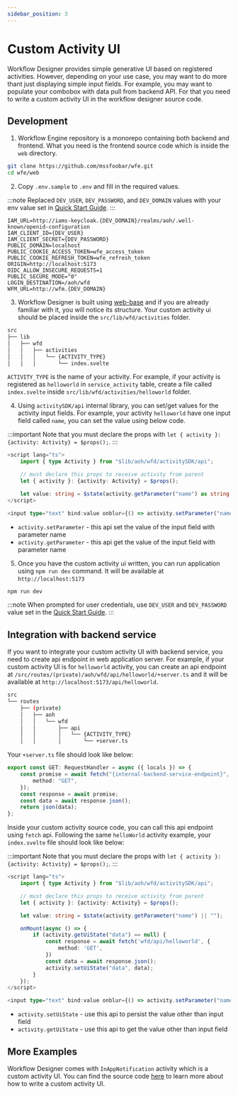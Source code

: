 ```yaml
---
sidebar_position: 3
---
```


# Custom Activity UI

Workflow Designer provides simple generative UI based on registered activities. However, depending on your use case,
you may want to do more thant just displaying simple input fields. For example, you may want to populate your combobox
with data pull from backend API. For that you need to write a custom activity UI in the workflow designer source code.

## Development

1. Workflow Engine repository is a monorepo containing both backend and frontend. What you need is the frontend source
   code which is inside the `web` directory.

```bash
git clone https://github.com/mssfoobar/wfe.git
cd wfe/web
```

2. Copy `.env.sample` to `.env` and fill in the required values.

:::note
Replaced `DEV_USER`, `DEV_PASSWORD`, and `DEV_DOMAIN` values with your env value set in
[Quick Start Guide](/docs/modules/wfe/quickstart/overview.mdx).
:::

```dotenv
IAM_URL=http://iams-keycloak.{DEV_DOMAIN}/realms/aoh/.well-known/openid-configuration
IAM_CLIENT_ID={DEV_USER}
IAM_CLIENT_SECRET={DEV_PASSWORD}
PUBLIC_DOMAIN=localhost
PUBLIC_COOKIE_ACCESS_TOKEN=wfe_access_token
PUBLIC_COOKIE_REFRESH_TOKEN=wfe_refresh_token
ORIGIN=http://localhost:5173
OIDC_ALLOW_INSECURE_REQUESTS=1
PUBLIC_SECURE_MODE="0"
LOGIN_DESTINATION=/aoh/wfd
WFM_URL=http://wfm.{DEV_DOMAIN}
```

3. Workflow Designer is built using [web-base](/docs/modules/web-base/overview/overview.md) and if you are already familiar with
   it, you will notice its structure. Your custom activity ui should be placed inside the `src/lib/wfd/activities` folder.

```bash
src
├── lib
│   ├── wfd
│   │   ├── activities
│   │   │   └── {ACTIVITY_TYPE}
│   │   │       └── index.svelte
```

`ACTIVITY_TYPE` is the name of your activity. For example, if your activity is registered as `helloworld` in
`service_activity` table, create a file called `index.svelte` inside `src/lib/wfd/activities/helloworld` folder.

4. Using `activitySDK/api` internal library, you can set/get values for the activity input fields. For example, your
   activity `helloworld` have one input field called `name`, you can set the value using below code.

:::important
Note that you must declare the props with `let { activity }: {activity: Activity} = $props();`.
:::

```typescript jsx {7,10} showLineNumbers
<script lang="ts">
	import { type Activity } from "$lib/aoh/wfd/activitySDK/api";

	// must declare this props to receive activity from parent
	let { activity }: {activity: Activity} = $props();

	let value: string = $state(activity.getParameter("name") as string || "");
</script>

<input type="text" bind:value onblur={() => activity.setParameter("name", value)} />
```

-   `activity.setParameter` - this api set the value of the input field with parameter name
-   `activity.getParameter` - this api get the value of the input field with parameter name

5. Once you have the custom activity ui written, you can run application using `npm run dev` command. It will be
   available at `http://localhost:5173`

```bash
npm run dev
```

:::note
When prompted for user credentials, use `DEV_USER` and `DEV_PASSWORD` value set in the
[Quick Start Guide](/docs/modules/wfe/quickstart/overview.mdx).
:::

## Integration with backend service

If you want to integrate your custom activity UI with backend service, you need to create api endpoint in web
application server. For example, if your custom activity UI is for `helloworld` activity, you can create an api
endpoint at `/src/routes/(private)/aoh/wfd/api/helloworld/+server.ts` and it will be available at
`http://localhost:5173/api/helloworld`.

```bash
src
└── routes
    ├── (private)
    │   ├── aoh
    │   │   └── wfd
    │   │       ├── api
    │   │       │   └── {ACTIVITY_TYPE}
    │   │       │       └── +server.ts
```

Your `+server.ts` file should look like below:

```typescript showLineNumbers
export const GET: RequestHandler = async ({ locals }) => {
	const promise = await fetch("{internal-backend-service-endpoint}", {
		method: "GET",
	});
	const response = await promise;
	const data = await response.json();
	return json(data);
};
```

Inside your custom activity source code, you can call this api endpoint using `fetch` api. Following the same
`helloWorld` activity example, your `index.svelte` file should look like below:

:::important
Note that you must declare the props with `let { activity }: {activity: Activity} = $props();`.
:::

```typescript jsx {10,15} showLineNumbers
<script lang="ts">
	import { type Activity } from "$lib/aoh/wfd/activitySDK/api";

	// must declare this props to receive activity from parent
	let { activity }: {activity: Activity} = $props();

	let value: string = $state(activity.getParameter("name") || "");

	onMount(async () => {
		if (activity.getUiState("data") == null) {
			const response = await fetch('wfd/api/helloworld', {
				method: 'GET',
			})
			const data = await response.json();
			activity.setUiState("data", data);
		}
	});
</script>

<input type="text" bind:value onblur={() => activity.setParameter("name", value)} />
```

-   `activity.setUiState` - use this api to persist the value other than input field
-   `activity.getUiState` - use this api to get the value other than input field

## More Examples

Workflow Designer comes with `InAppNotification` activity which is a custom activity UI. You can find the source code
[here](https://github.com/mssfoobar/wfe/blob/develop/web/src/lib/aoh/wfd/activities/InAppNotification/index.svelte) to
learn more about how to write a custom activity UI.
